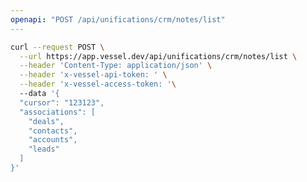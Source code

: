 ```yaml
---
openapi: "POST /api/unifications/crm/notes/list"
---
```


<RequestExample>

```bash Request
curl --request POST \
  --url https://app.vessel.dev/api/unifications/crm/notes/list \
  --header 'Content-Type: application/json' \
  --header 'x-vessel-api-token: ' \
  --header 'x-vessel-access-token: '\ 
  --data '{
  "cursor": "123123",
  "associations": [
    "deals",
    "contacts",
    "accounts",
    "leads"
  ]
}'
```

</RequestExample>


      